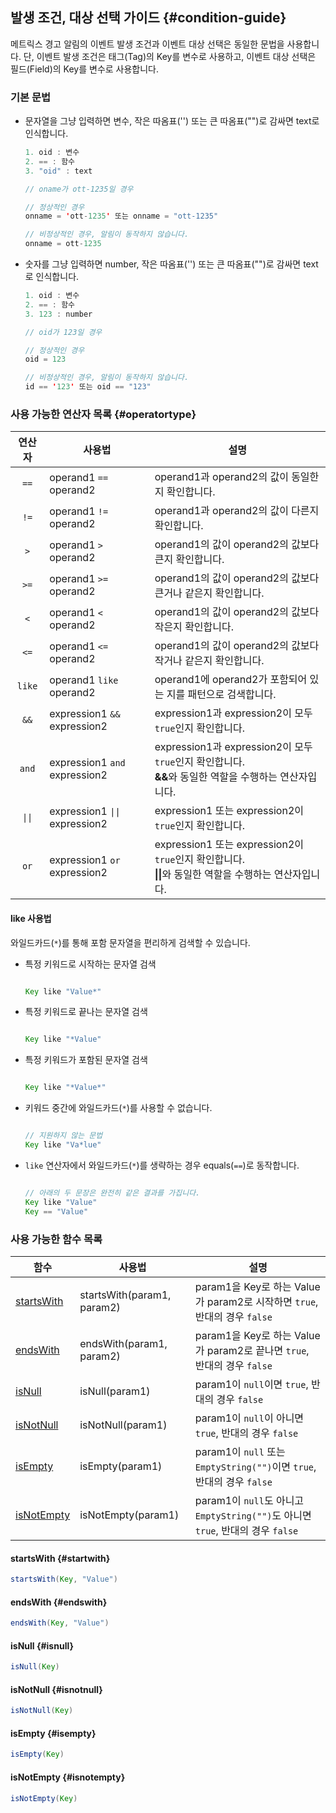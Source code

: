 ## 발생 조건, 대상 선택 가이드 {#condition-guide}

메트릭스 경고 알림의 이벤트 발생 조건과 이벤트 대상 선택은 동일한 문법을 사용합니다. 단, 이벤트 발생 조건은 태그(Tag)의 Key를 변수로 사용하고, 이벤트 대상 선택은 필드(Field)의 Key를 변수로 사용합니다.

### 기본 문법

* 문자열을 그냥 입력하면 변수, 작은 따옴표('') 또는 큰 따옴표("")로 감싸면 text로 인식합니다.

  ```java title='oid == "oid"'
  1. oid : 변수
  2. == : 함수
  3. "oid" : text
  ```

  ```java
  // oname가 ott-1235일 경우

  // 정상적인 경우
  onname = 'ott-1235' 또는 onname = "ott-1235"

  // 비정상적인 경우, 알림이 동작하지 않습니다.
  onname = ott-1235
  ```

* 숫자를 그냥 입력하면 number, 작은 따옴표('') 또는 큰 따옴표("")로 감싸면 text로 인식합니다.

  ```java title='oid == 123'
  1. oid : 변수
  2. == : 함수
  3. 123 : number
  ```

  ```java
  // oid가 123일 경우
  
  // 정상적인 경우
  oid = 123

  // 비정상적인 경우, 알림이 동작하지 않습니다.
  id == '123' 또는 oid == "123"
  ```

### 사용 가능한 연산자 목록 {#operatortype}

|      연산자       | 사용법                                    | 설명                                                                                                      |
| :---------------: | ----------------------------------------- | --------------------------------------------------------------------------------------------------------- |
|       `==`        | operand1 `==` operand2                    | operand1과 operand2의 값이 동일한지 확인합니다.                                                           |
|       `!=`        | operand1 `!=` operand2                    | operand1과 operand2의 값이 다른지 확인합니다.                                                             |
|        `>`        | operand1 `>` operand2                     | operand1의 값이 operand2의 값보다 큰지 확인합니다.                                                        |
|       `>=`        | operand1 `>=` operand2                    | operand1의 값이 operand2의 값보다 큰거나 같은지 확인합니다.                                               |
|        `<`        | operand1 `<` operand2                     | operand1의 값이 operand2의 값보다 작은지 확인합니다.                                                      |
|       `<=`        | operand1 `<=` operand2                    | operand1의 값이 operand2의 값보다 작거나 같은지 확인합니다.                                               |
|      `like`       | operand1 `like` operand2                  | operand1에 operand2가 포함되어 있는 지를 패턴으로 검색합니다.                                             |
|       `&&`        | expression1 `&&` expression2              | expression1과 expression2이 모두 `true`인지 확인합니다.                                                   |
|       `and`       | expression1 `and` expression2             | expression1과 expression2이 모두 `true`인지 확인합니다.<br/><b>\&\&</b>와 동일한 역할을 수행하는 연산자입니다. |
| <code>\|\|</code> | expression1 <code>\|\|</code> expression2 | expression1 또는 expression2이 `true`인지 확인합니다.                                                     |
|       `or`        | expression1 `or` expression2              | expression1 또는 expression2이 `true`인지 확인합니다.<br/><b>\|\|</b>와 동일한 역할을 수행하는 연산자입니다. |

#### like 사용법

와일드카드(`*`)를 통해 포함 문자열을 편리하게 검색할 수 있습니다.

* 특정 키워드로 시작하는 문자열 검색

  ```java
  
  Key like "Value*"

  ```

* 특정 키워드로 끝나는 문자열 검색

  ```java
  
  Key like "*Value"

  ```

* 특정 키워드가 포함된 문자열 검색

  ```java

  Key like "*Value*"

  ```

* 키워드 중간에 와일드카드(`*`)를 사용할 수 없습니다.

  ```java

  // 지원하지 않는 문법
  Key like "Va*lue"

  ```

* `like` 연산자에서 와일드카드(`*`)를 생략하는 경우 equals(`==`)로 동작합니다.

  ```java

  // 아래의 두 문장은 완전히 같은 결과를 가집니다.
  Key like "Value"
  Key == "Value"

  ```

### 사용 가능한 함수 목록

| 함수       | 사용법                     | 설명                                                                      |
| ---------- | -------------------------- | ------------------------------------------------------------------------- |
| [startsWith](#startwith) | startsWith(param1, param2) | param1을 Key로 하는 Value가 param2로 시작하면 `true`, 반대의 경우 `false` |
| [endsWith](#endswith)   | endsWith(param1, param2)   | param1을 Key로 하는 Value가 param2로 끝나면 `true`, 반대의 경우 `false`   |
| [isNull](#isnull)     | isNull(param1)             | param1이 `null`이면 `true`, 반대의 경우 `false`                           |
| [isNotNull](#isnotnull)  | isNotNull(param1)          | param1이 `null`이 아니면 `true`, 반대의 경우 `false`                      |
| [isEmpty](#isempty)    | isEmpty(param1)            | param1이 `null` 또는 `EmptyString("")`이면 `true`, 반대의 경우 `false`    |
| [isNotEmpty](#isnotempty) | isNotEmpty(param1)         | param1이 `null`도 아니고 `EmptyString("")`도 아니면 `true`, 반대의 경우 `false` |

#### startsWith {#startwith}

```java
startsWith(Key, "Value")
```

#### endsWith {#endswith}

```java
endsWith(Key, "Value")
```

#### isNull {#isnull}

```java
isNull(Key)
```

#### isNotNull {#isnotnull}

```java
isNotNull(Key)
```

#### isEmpty {#isempty}

```java
isEmpty(Key)
```

#### isNotEmpty {#isnotempty}

```java
isNotEmpty(Key)
```